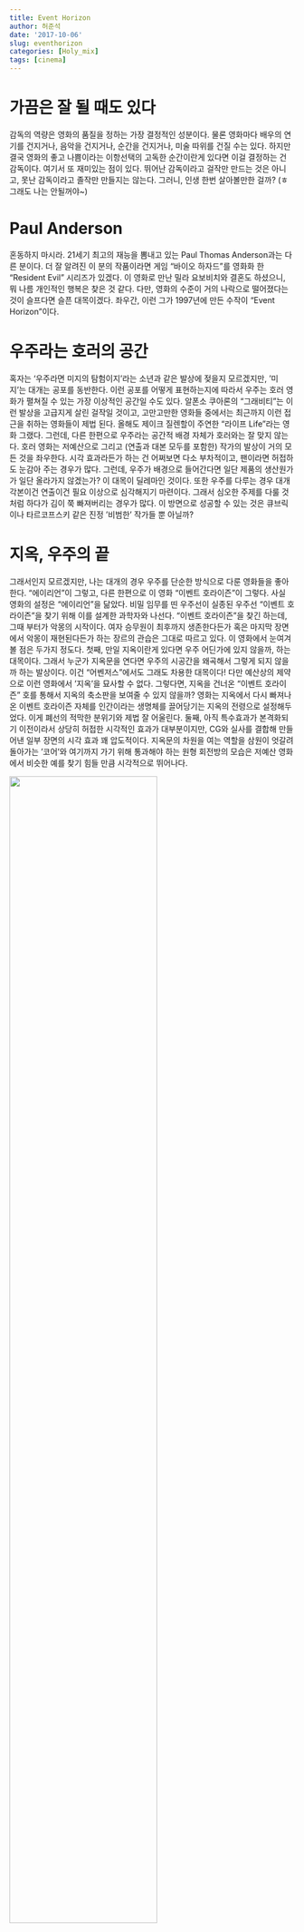 ```yaml
---
title: Event Horizon
author: 허준석 
date: '2017-10-06'
slug: eventhorizon
categories: [Holy_mix]
tags: [cinema]
---
```


# 가끔은 잘 될 때도 있다 

감독의 역량은 영화의 품질을 정하는 가장 결정적인 성분이다. 물론 영화마다 배우의 연기를 건지거나, 음악을 건지거나, 순간을 건지거나, 미술 따위를 건질 수는 있다. 하지만 결국 영화의 좋고 나쁨이라는 이항선택의 고독한 순간이란게 있다면 이걸 결정하는 건 감독이다. 여기서 또 재미있는 점이 있다. 뛰어난 감독이라고 걸작만 만드는 것은 아니고, 못난 감독이라고 졸작만 만들지는 않는다. 그러니, 인생 한번 살아볼만한 걸까? (ㅎ 그래도 나는 안될꺼야~)

# Paul Anderson 

혼동하지 마시라. 21세기 최고의 재능을 뽐내고 있는 Paul Thomas Anderson과는 다른 분이다. 더 잘 알려진 이 분의 작품이라면 게임 "바이오 하자드"를 영화화 한 "Resident Evil" 시리즈가 있겠다. 이 영화로 만난 밀라 요보비치와 결혼도 하셨으니, 뭐 나름 개인적인 행복은 찾은 것 같다. 다만, 영화의 수준이 거의 나락으로 떨어졌다는 것이 슬프다면 슬픈 대목이겠다. 좌우간, 이런 그가 1997년에 만든 수작이 "Event Horizon"이다. 

# 우주라는 호러의 공간 

혹자는 '우주라면 미지의 탐험이지'라는 소년과 같은 발상에 젖을지 모르겠지만, '미지'는 대개는 공포를 동반한다. 이런 공포를 어떻게 표현하는지에 따라서 우주는 호러 영화가 펼쳐질 수 있는 가장 이상적인 공간일 수도 있다. 알폰소 쿠아론의 "그래비티"는 이런 발상을 고급지게 살린 걸작일 것이고, 고만고만한 영화들 중에서는 최근까지 이런 접근을 취하는 영화들이 제법 된다. 올해도 제이크 질렌할이 주연한 "라이프 Life"라는 영화 그랬다. 그런데, 다른 한편으로 우주라는 공간적 배경 자체가 호러와는 잘 맞지 않는다. 호러 영화는 저예산으로 그리고 (연출과 대본 모두를 포함한) 작가의 발상이 거의 모든 것을 좌우한다. 시각 효과라든가 하는 건 어쩌보면 다소 부차적이고, 팬이라면 허접하도 눈감아 주는 경우가 많다. 그런데, 우주가 배경으로 들어간다면 일단 제품의 생산원가가 일단 올라가지 않겠는가? 이 대목이 딜레마인 것이다. 또한 우주를 다루는 경우 대개 각본이건 연출이건 필요 이상으로 심각해지기 마련이다. 그래서 심오한 주제를 다룰 것처럼 하다가 김이 쭉 빠져버리는 경우가 많다. 이 방면으로 성공할 수 있는 것은 큐브릭이나 타르코프스키 같은 진정 '비범한' 작가들 뿐 아닐까? 

# 지옥, 우주의 끝 

그래서인지 모르겠지만, 나는 대개의 경우 우주를 단순한 방식으로 다룬 영화들을 좋아한다. "에이리언"이 그렇고, 다른 한편으로 이 영화 "이벤트 호라이즌"이 그렇다. 사실 영화의 설정은 "에이리언"을 닮았다. 비밀 임무를 띤 우주선이 실종된 우주선 "이벤트 호라이즌"을 찾기 위해 이를 설계한 과학자와 나선다. "이벤트 호라이즌"을 찾긴 하는데, 그때 부터가 악몽의 시작이다. 여자 승무원이 최후까지 생존한다든가 혹은 마지막 장면에서 악몽이 재현된다든가 하는 장르의 관습은 그대로 따르고 있다. 이 영화에서 눈여겨 볼 점은 두가지 정도다. 
첫째, 만일 지옥이란게 있다면 우주 어딘가에 있지 않을까, 하는 대목이다. 그래서 누군가 지옥문을 연다면 우주의 시공간을 왜곡해서 그렇게 되지 않을까 하는 발상이다. 이건 "어벤저스"에서도 그래도 차용한 대목이다! 다만 예산상의 제약으로 이런 영화에서 '지옥'을 묘사할 수 없다. 그렇다면, 지옥을 건너온 "이벤트 호라이즌" 호를 통해서 지옥의 축소판을 보여줄 수 있지 않을까? 영화는 지옥에서 다시 빠져나온 이벤트 호라이즌 자체를 인간이라는 생명체를 끌어당기는 지옥의 전령으로 설정해두었다. 이게 폐선의 적막한 분위기와 제법 잘 어울린다. 
둘째, 아직 특수효과가 본격화되기 이전이라서 상당히 허접한 시각적인 효과가 대부분이지만, CG와 실사를 결합해 만들어낸 일부 장면의 시각 효과 꽤 압도적이다. 지옥문의 차원을 여는 역할을 삼원이 엇갈려 돌아가는 '코어'와 여기까지 가기 위해 통과해야 하는 원형 회전방의 모습은 저예산 영화에서 비슷한 예를 찾기 힘들 만큼 시각적으로 뛰어나다. 

![](https://images-na.ssl-images-amazon.com/images/G/01/digital/video/hero/Movies/1997/B005DNO76W_eventhorizon_UXPA1._V143581242_RI_SX940_.jpg){ width=72% }

-----

![](http://3.bp.blogspot.com/-Z-qTgArSWos/UyIjz1M1yGI/AAAAAAAAoz0/vxzpl2KUqLM/s1600/eventhorizon14.png) 
-----

지옥에 스스로 뛰어든 일종의 악마로 묘사된 이벤트 호라이즌의 설계자이나 과학자인 윌리엄 위어의 모습은 존 카펜터의 필생의 걸작 "In the Mouth of Darkness"의 모습을 그대로 가져왔다. 아마도 배우도 일부러 같은 배우로 선발한 것이 아닐까 싶을 정도로 비슷하다. 아마도 호러 영화의 팬이라면, 카펜터의 이 영화 혹은 헬레이저의 핀헤드와의 유사성을 어렵지 않게 떠올릴 수 있지 않을까? 지옥의 사자로 분한 위어의 모습이 좀 과하게 그려진 면은 있지만, 시각적인 모습과 분위가 만은 나쁘지 않다. 

# 길게 쓴 이유 

넷플릭스에 [이 영화](https://www.netflix.com/title/1179574)가 올라왔더라. 샘닐의 지옥전령 분장 이외에도 '모피어스' 로렌스 피쉬번의 아직 날렵할 때의 모습도 볼 수 있다. 1999년 영화 "매트릭스" 네오에게 무술을 전수하며 "Am I breathing?"의 대사를 날리던 그 때라는 기억한다면, 이 영화를 보는 맛이 나쁘지 않을 것이다. 


